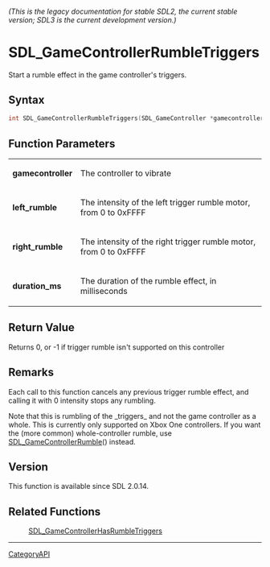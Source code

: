 ====== (This is the legacy documentation for stable SDL2, the current stable version; SDL3 is the current development version.) ======
= SDL_GameControllerRumbleTriggers =

Start a rumble effect in the game controller's triggers.

== Syntax ==

<syntaxhighlight lang='c'>
int SDL_GameControllerRumbleTriggers(SDL_GameController *gamecontroller, Uint16 left_rumble, Uint16 right_rumble, Uint32 duration_ms);
</syntaxhighlight>

== Function Parameters ==

{|
|'''gamecontroller'''
|The controller to vibrate
|-
|'''left_rumble'''
|The intensity of the left trigger rumble motor, from 0 to 0xFFFF
|-
|'''right_rumble'''
|The intensity of the right trigger rumble motor, from 0 to 0xFFFF
|-
|'''duration_ms'''
|The duration of the rumble effect, in milliseconds
|}

== Return Value ==

Returns 0, or -1 if trigger rumble isn't supported on this controller

== Remarks ==

Each call to this function cancels any previous trigger rumble effect, and
calling it with 0 intensity stops any rumbling.

Note that this is rumbling of the _triggers_ and not the game controller as
a whole. This is currently only supported on Xbox One controllers. If you
want the (more common) whole-controller rumble, use
[[SDL_GameControllerRumble]]() instead.

== Version ==

This function is available since SDL 2.0.14.

== Related Functions ==

:[[SDL_GameControllerHasRumbleTriggers]]

----
[[CategoryAPI]]


